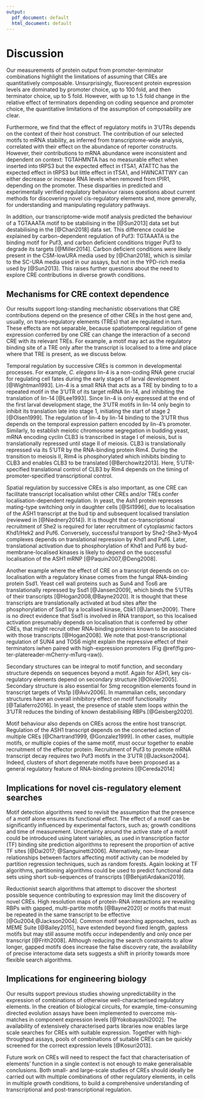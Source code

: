 ```yaml
---
output:
  pdf_document: default
  html_document: default
---
```

# Discussion

Our measurements of protein output from promoter-terminator combinations highlight the limitations of assuming that CREs are quantitatively composable.
Unsurprisingly, fluorescent protein expression levels are dominated by promoter choice, up to 100 fold, and then terminator choice, up to 5 fold. 
However, with up to 1.5 fold change in the relative effect of terminators depending on coding sequence and promoter choice, the quantitative limitations of the assumption of composability are clear. 

Furthermore, we find that the effect of regulatory motifs in 3'UTRs depends on the context of their host construct.
The contribution of our selected motifs to mRNA stability, as inferred from transcriptome-wide analysis, correlated with their effect on the abundance of reporter constructs.
However, their contributions to mRNA abundance were inconsistent and dependent on context: TGTAHMNTA has no measurable effect when inserted into tRPS3 but the expected effect in tTSA1, ATATTC has the expected effect in tRPS3 but little effect in tTSA1, and HWNCATTWY can either decrease or increase RNA levels when removed from tPIR1, depending on the promoter.
These disparities in predicted and experimentally verified regulatory behaviour raises questions about current methods for discovering novel cis-regulatory elements and, more generally, for understanding and manipulating regulatory pathways.

In addition, our transcriptome-wide motif analysis predicted the behaviour of a TGTAAATA motif to be stabilising in the [@Sun2013] data set but destabilising in the [@Chan2018] data set.
This difference could be explained by carbon-dependent regulation of Puf3: TGTAAATA is the binding motif for Puf3, and carbon deficient conditions trigger Puf3 to degrade its targets [@Miller2014].
Carbon deficient conditions were likely present in the CSM-lowURA media used by [@Chan2018], which is similar to the SC-URA media used in our assays, but not in the YPD-rich media used by [@Sun2013].
This raises further questions about the need to explore CRE contributions in diverse growth conditions.

## Mechanisms for CRE context dependence

Our results support long-standing mechanistic observations that CRE contributions depend on the presence of other CREs in the host gene and, usually, on trans-regulatory elements (TREs) that are  regulated in turn.
These effects are not separable, because spatiotemporal regulation of gene expression conferred by one CRE can change the interaction of a second CRE with its relevant TREs.
For example, a motif may act as the regulatory binding site of a TRE only after the transcript is localised to a time and place where that TRE is present, as we discuss below.

Temporal regulation by successive CREs is common in developmental processes.
For example, *C. elegans* lin-4 is a non-coding RNA gene crucial for regulating cell fates during the early stages of larval development [@Wightman1993].
Lin-4 is a small RNA that acts as a TRE by binding to to a repeated motif in the 3'UTR of its target mRNA lin-14, and inhibiting the translation of lin-14 [@Lee1993].
Since lin-4 is only expressed at the end of the first larval development stage, the 3'UTR motifs in lin-14 only begin to inhibit its translation late into stage 1, initiating the start of stage 2 [@Olsen1999].
The regulation of lin-4 by lin-14 binding to the 3'UTR thus depends on the temporal expression pattern encoded by lin-4's promoter.
Similarly, to establish meiotic chromosome segregation in budding yeast, mRNA encoding cyclin CLB3 is transcribed in stage I of meiosis, but is translationally repressed until stage II of meiosis.
CLB3 is translationally repressed via its 5'UTR by the RNA-binding protein Rim4.
During the transition to meiosis II, Rim4 is phosphorylated which inhibits binding to CLB3 and enables CLB3 to be translated [@Berchowitz2013].
Here, 5'UTR-specified translational control of CLB3 by Rim4 depends on the timing of promoter-specified transcriptional control.

Spatial regulation by successive CREs is also important, as one CRE can facilitate transcript localisation whilst other CREs and/or TREs confer localisation-dependent regulation.
In yeast, the Ash1 protein represses mating-type switching only in daughter cells [@Sil1996], due to localisation of the ASH1 transcript at the bud tip and subsequent localised translation (reviewed in [@Niednery2014]).
It is thought that co-transcriptional recruitment of She2 is required for later recruitment of cytoplasmic factors Khd1/Hek2 and Puf6.
Conversely, successful transport by She2-She3-Myo4 complexes depends on translational repression by Khd1 and Puf6.
Later, translational activation due to phosphorylation of Khd1 and Puf6 by bud-membrane-localised kinases is likely to depend on the successful localisation of the ASH1 mRNP [@Paquin2007,@Deng2008].

Another example where the effect of CRE on a transcript depends on co-localisation with a regulatory kinase comes from the fungal RNA-binding protein Ssd1.
Yeast cell wall proteins such as Sun4 and Tos6 are translationally repressed by Ssd1 [@Jansen2009], which binds the 5'UTRs of their transcripts [@Hogan2008,@Bayne2020].
It is thought that these transcripts are translationally activated at bud sites after the phosphorylation of Ssd1 by a localised kinase, Cbk1 [@Jansen2009].
There is no direct evidence that Ssd1 is involved in RNA transport, so this localised activation presumably depends on localisation that is conferred by other CREs, that might recruit other RNA-binding proteins known to be associated with those transcripts [@Hogan2008].
We note that post-transcriptional regulation of SUN4 and TOS6 might explain the repressive effect of their terminators iwhen paired with high-expression promoters (Fig \@ref(fig:pro-ter-platereader-mCherry-mTurq-raw)).

Secondary structures can be integral to motif function, and secondary structure depends on sequences beyond a motif.
Again for ASH1, key cis-regulatory elements depend on secondary structure [@Olivier2005].
Secondary structure is also essential for Smg recognition elements found in transcript targets of Vts1p [@Aviv2006]. 
In mammalian cells, secondary structures have an overall inhibitory effect on motif functionality [@Taliaferro2016].
In yeast, the presence of stable stem loops within the 3’UTR reduces the binding of known destabilising RBPs [@Geisberg2020].

Motif behaviour also depends on CREs across the entire host transcript.
Regulation of the ASH1 transcript depends on the concerted action of multiple CREs [@Chartrand1999, @Gonzalez1999].
In other cases, multiple motifs, or multiple copies of the same motif, must occur together to enable recruitment of the effector protein.
Recruitment of Puf3 to promote mRNA transcript decay requires two Puf3 motifs in the 3'UTR [@Jackson2004].
Indeed, clusters of short degenerate motifs have been proposed as a general regulatory feature of RNA-binding proteins [@Cereda2014]

## Implications for novel cis-regulatory element searches

Motif detection algorithms need to revisit the assumption that the presence of a motif alone ensures its functional effect.
The effect of a motif can be significantly influenced by experimental factors, such as; growth conditions and time of measurement.
Uncertainty around the active state of a motif could be introduced using latent variables, as used in transcription factor (TF) binding site prediction algorithms to represent the proportion of active TF sites [@Dai2017; @Sanguinetti2006].
Alternatively, non-linear relationships between factors affecting motif activity can be modeled by partition regression techniques, such as random forests.
Again looking at TF algorithms, partitioning algorithms could be used to predict functional data sets using short sub-sequences of transcripts [@BehjatiArdakani2019]. 

Reductionist search algorithms that attempt to discover the shortest possible sequence contributing to expression may limit the discovery of novel CREs. 
High resolution maps of protein-RNA interactions are revealing RBPs with gapped, multi-partite motifs [@Bayne2020] or motifs that must be repeated in the same transcript to be effective [@Gu2004,@Jackson2004].
Common motif searching approaches, such as MEME Suite [@Bailey2015], have extended beyond fixed length, gapless motifs but may still assume motifs occur independently and only once per transcript [@Frith2008].
Although reducing the search constraints to allow longer, gapped motifs does increase the false discovery rate, the availability of precise interactome data sets suggests a shift in priority towards more flexible search algorithms.

## Implications for engineering biology

Our results support previous studies showing unpredictability in the expression of combinations of otherwise well-characterised regulatory elements.
In the creation of biological circuits, for example, time-consuming directed evolution assays have been implemented to overcome mis-matches in component expression levels [@Yokobayashi2002].
The availability of extensively characterised parts libraries now enables large scale searches for CREs with suitable expression.
Together with high-throughput assays, pools of combinations of suitable CREs can be quickly screened for the correct expression levels [@Kosuri2013]. 

Future work on CREs will need to respect the fact that characterisation of elements' function in a single context is not enough to make generalisable conclusions.
Both small- and large-scale studies of CREs should ideally be carried out with multiple combinations of other regulatory elements, in cells in multiple growth conditions, to build a comprehensive understanding of transcriptional and post-transcriptional regulation.
